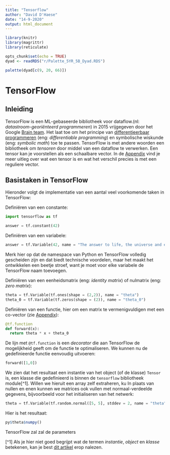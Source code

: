---
title: "Tensorflow"
author: "David D'Haese"
date: "14-9-2020"
output: html_document
---

```{r include=FALSE}
library(knitr)
library(magrittr)
library(reticulate)

opts_chunk$set(echo = TRUE)
dyad <- readRDS("r/Palette_5YR_5B_Dyad.RDS")

palette(dyad[c(9, 20, 66)])
```

# TensorFlow

## Inleiding

TensorFlow is een ML-gebaseerde bibliotheek voor dataflow.(nl: _datastroom-georiënteerd programmeren_) in 2015 vrijgegeven door het Google [Brain team](https://en.wikipedia.org/wiki/Google_Brain). Het laat toe om het principe van [differentieerbaar programmeren](https://en.wikipedia.org/wiki/Differentiable_programming) (eng: _differentiable programming_) en symbolische wiskunde (eng: _symbolic math_) toe te passen. TensorFlow is met andere woorden een bibliotheek om _tensoren_ door middel van een dataflow te verwerken. Een tensor kan je voorstellen als een schaalbare vector. In de [Appendix](#inwendig-product-matrix-vermenigvuldiging-vectoren-en-tensoren) vind je meer uitleg over wat een tensor is en wat het verschil precies is met een reguliere vector.

## Basistaken in TensorFlow

Hieronder volgt de implementatie van een aantal veel voorkomende taken in TensorFlow:

Definiëren van een constante:

```{python tf-taken-01, eval=TRUE}
import tensorflow as tf

answer = tf.constant(42)
```

Definiëren van een variabele:

```{python tf-taken-02, eval=TRUE}
answer = tf.Variable(42, name = "The answer to life, the universe and everything")
```

Merk hier op dat de namespace van Python en TensorFlow volledig gescheiden zijn en dat biedt technische voordelen, maar het maakt het ontwikkelen een beetje stroef, want je moet voor elke variabele de TensorFlow naam toevoegen.

Definiëren van een eenheidsmatrix (eng: _identity matrix_) of nulmatrix (eng: _zero matrix_):

```{python tf-taken-03, eval=TRUE}
theta = tf.Variable(tf.ones(shape = (2,2)), name = "theta")
theta_0 = tf.Variable(tf.zeros(shape = (2)), name = "theta_0")
```

Definiëren van een functie, hier om een matrix te vermenigvuldigen met een co-vector (zie [Appendix](#inwendig-product-matrix-vermenigvuldiging-vectoren-en-tensoren)):

```{python tf-taken-04, eval=TRUE}
@tf.function
def forward(x):
  return theta * x + theta_0
```

De lijn met `@tf.function` is een _decorator_ die aan TensorFlow de mogelijkheid geeft om de functie te optimaliseren. We kunnen nu de gedefinieerde functie eenvoudig uitvoeren:

```{python tf-taken-05, eval=TRUE}
forward([1,0])
```

We zien dat het resultaat een instantie van het object (of de klasse) `Tensor` is, een klasse die gedefinieerd is binnen de `tensorflow` bibliotheek module[^1]. Willen we hieruit een array zelf extraheren, ku
In plaats van nullen en enen kunnen we matrices ook vullen met normaal-verdeelde gegevens, bijvoorbeeld voor het initialiseren van het netwerk:

```{python tf-taken-06, eval=TRUE}
theta = tf.Variable(tf.random.normal([5, 5], stddev = 2, name = "theta"))
```

Hier is het resultaat:

```{r tf-taken-07, eval=TRUE}
py$theta$numpy()
```

TensorFlow zal zal de parameters


[^1] Als je hier niet goed begrijpt wat de termen _instantie_, _object_ en _klasse_ betekenen, kan je best [dit artikel](https://nl.wikipedia.org/wiki/Objectgeori%C3%ABnteerd) erop nalezen. 
